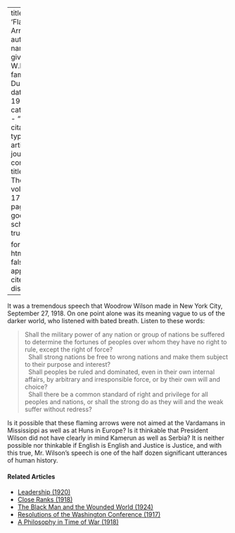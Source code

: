 
---
title: 'Flaming Arrows'
author:
  - name:
      given: W.E.B.
      family: Du Bois
date: May 1919
categories: 
  - ""
citation: 
  type: article-journal
  container-title: The Crisis
  volume: 17
  issue: 1
  page: 7
google-scholar: true

format:
  html:
    toc: false
    appendix-cite-as: display
---


It was a tremendous speech that Woodrow Wilson made in New York City, September 27, 1918. On one point alone was its meaning vague to us of the darker world, who listened with bated breath. Listen to these words:

> Shall the military power of any nation or group of nations be suffered to determine the fortunes of peoples over whom they have no right to rule, except the right of force?    
> &nbsp;
> Shall strong nations be free to wrong nations and make them subject to their purpose and interest?    
> &nbsp;
> Shall peoples be ruled and dominated, even in their own internal affairs, by arbitrary and irresponsible force, or by their own will and choice?    
> &nbsp;
> Shall there be a common standard of right and privilege for all peoples and nations, or shall the strong do as they will and the weak suffer without redress?

Is it possible that these flaming arrows were not aimed at the Vardamans in Mississippi as well as at Huns in Europe? Is it thinkable that President Wilson did not have clearly in mind Kamerun as well as Serbia? It is neither possible nor thinkable if English is English and Justice is Justice, and with this true, Mr. Wilson's speech is one of the half dozen significant utterances of human history.

<!-- Similar articles start here -->
<div  class="clear-wrap"></div>

#### Related Articles

* [Leadership (1920)](/Volumes/19/04/leadership.html)
* [Close Ranks (1918)](/Volumes/16/03/close_ranks.html)
* [The Black Man and the Wounded World (1924)](/Volumes/27/03/black_man_and_the_wounded_world.html)
* [Resolutions of the Washington Conference (1917)](/Volumes/14/02/resolutions.html)
* [A Philosophy in Time of War (1918)](/Volumes/16/04/philosophy_in_time_of_war.html)

<!-- Similar articles end here -->